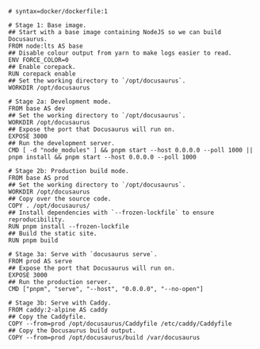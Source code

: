 ```docker
# syntax=docker/dockerfile:1

# Stage 1: Base image.
## Start with a base image containing NodeJS so we can build Docusaurus.
FROM node:lts AS base
## Disable colour output from yarn to make logs easier to read.
ENV FORCE_COLOR=0
## Enable corepack.
RUN corepack enable
## Set the working directory to `/opt/docusaurus`.
WORKDIR /opt/docusaurus

# Stage 2a: Development mode.
FROM base AS dev
## Set the working directory to `/opt/docusaurus`.
WORKDIR /opt/docusaurus
## Expose the port that Docusaurus will run on.
EXPOSE 3000
## Run the development server.
CMD [ -d "node_modules" ] && pnpm start --host 0.0.0.0 --poll 1000 || pnpm install && pnpm start --host 0.0.0.0 --poll 1000

# Stage 2b: Production build mode.
FROM base AS prod
## Set the working directory to `/opt/docusaurus`.
WORKDIR /opt/docusaurus
## Copy over the source code.
COPY . /opt/docusaurus/
## Install dependencies with `--frozen-lockfile` to ensure reproducibility.
RUN pnpm install --frozen-lockfile
## Build the static site.
RUN pnpm build

# Stage 3a: Serve with `docusaurus serve`.
FROM prod AS serve
## Expose the port that Docusaurus will run on.
EXPOSE 3000
## Run the production server.
CMD ["pnpm", "serve", "--host", "0.0.0.0", "--no-open"]

# Stage 3b: Serve with Caddy.
FROM caddy:2-alpine AS caddy
## Copy the Caddyfile.
COPY --from=prod /opt/docusaurus/Caddyfile /etc/caddy/Caddyfile
## Copy the Docusaurus build output.
COPY --from=prod /opt/docusaurus/build /var/docusaurus
```
